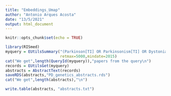 ---
title: "Embeddings_Umap"
author: "Antonio Arques Acosta"
date: "13/5/2021"
output: html_document
---

```{r setup, include=FALSE}
knitr::opts_chunk$set(echo = TRUE)
```


```{r}
library(RISmed)
myquery = EUtilsSummary("(Parkinson[TI] OR Parkinsonism[TI] OR Dystonia[TI]) AND genetics",
                        retmax=5000,mindate=2015)
cat("We get",length(QueryId(myquery)),"papers from the query\n")
records = EUtilsGet(myquery)
abstracts = AbstractText(records)
saveRDS(abstracts,"PD_genetics_abstracts.rds")
cat("We get",length(abstracts),"\n")

```

```{r}
write.table(abstracts, "abstracts.txt")

```

